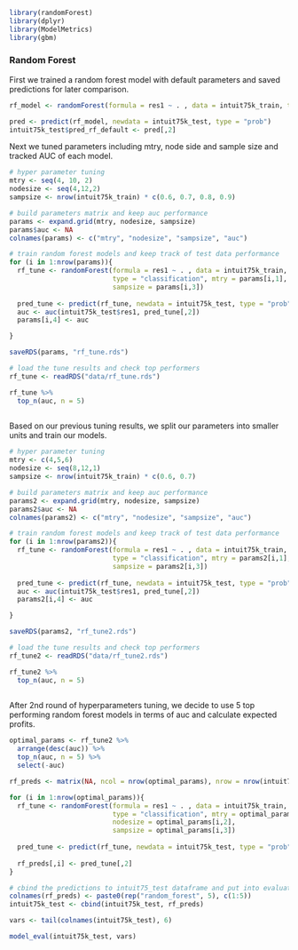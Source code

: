 ```r
library(randomForest)
library(dplyr)
library(ModelMetrics)
library(gbm)
```

### Random Forest

First we trained a random forest model with default parameters and saved predictions for later comparison.

```r
rf_model <- randomForest(formula = res1 ~ . , data = intuit75k_train, type = "classification")

pred <- predict(rf_model, newdata = intuit75k_test, type = "prob")
intuit75k_test$pred_rf_default <- pred[,2]
```

Next we tuned parameters including mtry, node side and sample size and tracked AUC of each model. 

```r
# hyper parameter tuning
mtry <- seq(4, 10, 2)
nodesize <- seq(4,12,2)
sampsize <- nrow(intuit75k_train) * c(0.6, 0.7, 0.8, 0.9)

# build parameters matrix and keep auc performance
params <- expand.grid(mtry, nodesize, sampsize)
params$auc <- NA
colnames(params) <- c("mtry", "nodesize", "sampsize", "auc")

# train random forest models and keep track of test data performance
for (i in 1:nrow(params)){
  rf_tune <- randomForest(formula = res1 ~ . , data = intuit75k_train, 
                          type = "classification", mtry = params[i,1], nodesize = params[i,2],
                          sampsize = params[i,3])
  
  pred_tune <- predict(rf_tune, newdata = intuit75k_test, type = "prob")
  auc <- auc(intuit75k_test$res1, pred_tune[,2])
  params[i,4] <- auc

}

saveRDS(params, "rf_tune.rds")

```


```r
# load the tune results and check top performers 
rf_tune <- readRDS("data/rf_tune.rds")

rf_tune %>% 
  top_n(auc, n = 5) 
  

```

Based on our previous tuning results, we split our parameters into smaller units and train our models.

```r

# hyper parameter tuning
mtry <- c(4,5,6)
nodesize <- seq(8,12,1)
sampsize <- nrow(intuit75k_train) * c(0.6, 0.7)

# build parameters matrix and keep auc performance
params2 <- expand.grid(mtry, nodesize, sampsize)
params2$auc <- NA
colnames(params2) <- c("mtry", "nodesize", "sampsize", "auc")

# train random forest models and keep track of test data performance
for (i in 1:nrow(params2)){
  rf_tune <- randomForest(formula = res1 ~ . , data = intuit75k_train, 
                          type = "classification", mtry = params2[i,1], nodesize = params2[i,2],
                          sampsize = params2[i,3])
  
  pred_tune <- predict(rf_tune, newdata = intuit75k_test, type = "prob")
  auc <- auc(intuit75k_test$res1, pred_tune[,2])
  params2[i,4] <- auc

}

saveRDS(params2, "rf_tune2.rds")

```

```r
# load the tune results and check top performers 
rf_tune2 <- readRDS("data/rf_tune2.rds")

rf_tune2 %>% 
  top_n(auc, n = 5) 
  
```

After 2nd round of hyperparameters tuning, we decide to use 5 top performing random forest models in terms of auc and calculate expected profits. 

```r
optimal_params <- rf_tune2 %>% 
  arrange(desc(auc)) %>% 
  top_n(auc, n = 5) %>% 
  select(-auc)

rf_preds <- matrix(NA, ncol = nrow(optimal_params), nrow = nrow(intuit75k_test))

for (i in 1:nrow(optimal_params)){
  rf_tune <- randomForest(formula = res1 ~ . , data = intuit75k_train, 
                          type = "classification", mtry = optimal_params[i,1], 
                          nodesize = optimal_params[i,2],
                          sampsize = optimal_params[i,3])
  
  pred_tune <- predict(rf_tune, newdata = intuit75k_test, type = "prob")
  
  rf_preds[,i] <- pred_tune[,2]
}

# cbind the predictions to intuit75_test dataframe and put into evaluations
colnames(rf_preds) <- paste0(rep("random_forest", 5), c(1:5))
intuit75k_test <- cbind(intuit75k_test, rf_preds)

vars <- tail(colnames(intuit75k_test), 6)

model_eval(intuit75k_test, vars)

```

